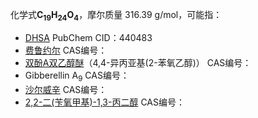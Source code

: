 {{DISPLAYTITLE:C<sub>19</sub>H<sub>24</sub>O<sub>4</sub>}}{{MolFormDisambigNav|C=19|H=24|O=4}}
化学式'''C<sub>19</sub>H<sub>24</sub>O<sub>4</sub>'''，摩尔质量 316.39 g/mol，可能指：

* [[DHSA|DHSA]] PubChem CID：440483
* [[费鲁约尔|费鲁约尔]] CAS编号：{{CAS|98299-78-6}}
* [[双酚A双乙醇醚|双酚A双乙醇醚]]（4,4-异丙亚基(2-苯氧乙醇)） CAS编号：{{CAS|901-44-0}}
* Gibberellin A<sub>9</sub> CAS编号：{{CAS|427-77-0}} <!-- 1H-7,9a-Methanobenz[a]azulene-1,10-dicarboxylic acid, dodecahydro-4a-hydroxy-1-methyl-8-methylene-, 1,4a-lacton -->
* [[沙尔威辛|沙尔威辛]] CAS编号：{{CAS|227753-71-1}}
* [[2,2-二(苄氧甲基)-1,3-丙二醇|2,2-二(苄氧甲基)-1,3-丙二醇]] CAS编号：{{CAS|2997-97-9}}

{{MolFormDisambig}}
